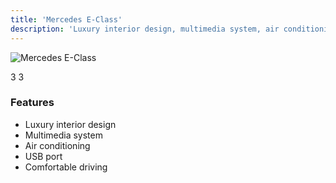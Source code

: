 ```yaml
---
title: 'Mercedes E-Class'
description: 'Luxury interior design, multimedia system, air conditioning, USB port, comfortable driving sedan.'
---
```


<img
  src="https://res.cloudinary.com/djzzikcey/image/upload/v1749822305/momtur_uploads/vljel1ugwlv3dzxt5rnp.webp"
  alt="Mercedes E-Class"
/>

<CardGroup>
  <Card title="Passenger Capacity">
    3
  </Card>
  <Card title="Luggage Capacity">
    3
  </Card>
</CardGroup>

### Features

- Luxury interior design
- Multimedia system
- Air conditioning
- USB port
- Comfortable driving